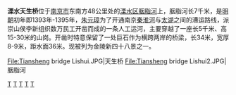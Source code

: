 {{coord|31.645737|118.980487|display=title}}
{{文物保护单位
| 级别 = 省级
| 省区市 = 江苏省
| 名称 = 胭脂河天生桥
| 图片 = 
| 编号 = 
| 分类 = 古建筑
| 时代 = [[明朝|明]]
| 所在 = [[江苏省|江苏省]][[南京市|南京市]][[溧水区|溧水区]]
| 登录 = 1995年
}}
'''溧水天生桥'''位于[[南京市|南京市]]东南方48公里处的[[溧水区|溧水区]][[胭脂河|胭脂河]]上，胭脂河长7千米，是[[明朝|明朝]]初年即1393年-1395年，[[朱元璋|朱元璋]]为了开通南京[[秦淮河|秦淮河]]与[[太湖|太湖]]之间的漕运路线，派崇山侯李新组织数万民工开凿而成的一条人工运河，主要穿越了一座长5千米、高15-30米的山岗。开凿时特意保留了一处巨石作为横跨两岸的桥梁，长34米，宽厚8-9米，距水面36米。现被列为金陵新四十八景之一。
<gallery>
File:Tiansheng bridge Lishui.JPG|天生桥
File:Tiansheng bridge Lishui2.JPG|胭脂河
</gallery>
{{南京小作品}}
{{南京市境内的江苏省文物保护单位}}

[[Category:南京明朝遗迹|T]]
[[Category:南京文物保护单位|T]]
[[Category:秦淮河桥|T]]
[[Category:明朝桥梁|T]]
[[Category:溧水区|T]]